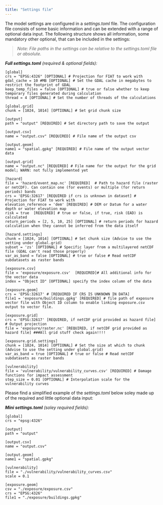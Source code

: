 ```yaml
---
title: "Settings file"
---
```

The model settings are configured in a *settings.toml* file. The configuration file consists of some basic information and can be extended with a range of optional data input. The following structure shows all information, some mandatory other optional, that can be included in the settings:

> *Note: File paths in the settings can be relative to the settings.toml file or absolute.*

***Full settings.toml** (required & optional fields):* 
```
[global]
crs = "EPSG:4326" [OPTIONAL] # Projection for FIAT to work with
gdal_cache = 10 #MB [OPTIONAL] # Set the GDAL cache in megabytes to restrict the footprint of GDAL
keep_temp_files = false [OPTIONAL] # true or false whether to keep temporary files generated during calculation
thread = 4 [OPTIONAL] # Set the number of threads of the calculations

[global.grid]
chunk = [1024, 1014] [OPTIONAL] # Set grid chunk size

[output] 
path = "output" [REQUIRED] # Set directory path to save the output 

[output.csv]
name = "output.csv" [REQUIRED] # File name of the output csv

[output.geom]
name1 = "spatial.gpkg" [REQUIRED] # File name of the output vector data

[output.grid]
name = "output.nc" [REQUIRED] # File name for the output for the grid model; WARN: not fully implemented yet

[hazard]
file = 'hazard/event_map.nc' [REQUIRED]  # Path to hazard file (raster or netCDF). Can contain one (for events) or multiple (for return periods) bands
crs = 'EPSG:32617' [REQUIRED if crs is unknown in dataset] # Projection for FIAT to work with
elevation_reference = 'dem' [REQUIRED] # DEM or Datum for a water depth or water elevation map
risk = true  [REQUIRED] # true or false, if true, risk (EAD) is calculated
return_periods = [2, 5, 10, 25] [OPTIONAL] # return periods for hazard calculation when they cannot be inferred from the data itself

[hazard.settings]
chunk = [1024, 1014] [OPTIONAL] # Set chunk size (Advise to use the setting under global.grid)
subset = 'zs' [OPTIONAL] # Specific layer from a multilayered netCDF file (GDAL can't read those properly)
var_as_band = false [OPTIONAL] # true or false # Read netCDF subdatasets as raster bands

[exposure.csv]
file = 'exposure/exposure.csv'  [REQUIRED]# All additional info for the vector data
index = "Object ID" [OPTIONAL] specify the index column of the data

[exposure.geom]
crs = 'EPSG:32617' # [REQUIRED IF CRS IS UNKNOWN IN DATA]
file1 = 'exposure/buildings.gpkg' [REQUIRED] # file path of exposure vector file with Object ID column to enable linking exposure.csv output to vector file. 

[exposure.grid] 
crs = 'EPSG:32617' [REQUIRED, if netCDF grid provided as hazard file] # Output projection
file = 'exposure/raster.nc' [REQUIRED, if netCDF grid provided as hazard file] ###All grid stuff check again!!!!

[exposure.grid.settings]
chunk = [1024, 1014] [OPTIONAL] # Set the size at which to chunk (Advise to use the setting under global.grid)
var_as_band = true [OPTIONAL] # true or false # Read netCDF subdatasets as raster bands

[vulnerability]
file = 'vulnerability/vulnerability_curves.csv' [REQUIRED] # Damage functions for impact assessment
step_size = 0.01 [OPTIONAL] # Interpolation scale for the vulnerability curves
```
Please find a simplified example of the *settings.toml* below soley made up of the required and little optional data input: 

***Mini settings.toml** (soley required fields):* 
```
[global]
crs = "epsg:4326"

[output]
path = "output"

[output.csv]
name = "output.csv"

[output.geom]
name1 = "spatial.gpkg"

[vulnerability]
file = "./vulnerability/vulnerability_curves.csv"
scale = 0.1

[exposure.geom]
csv = "./exposure/exposure.csv"
crs = "EPSG:4326"
file1 = "./exposure/buildings.gpkg"
```